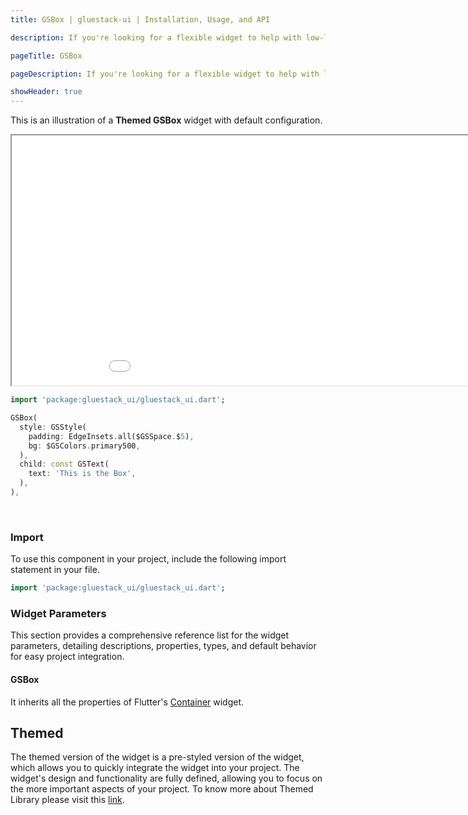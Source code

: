 ```yaml
---
title: GSBox | gluestack-ui | Installation, Usage, and API

description: If you're looking for a flexible widget to help with low-level layout needs, the GSBox widget might be just what you need. With its customizable styles and properties, it can be used to create a wide range of UI elements, from simple containers to complex layout structures.

pageTitle: GSBox

pageDescription: If you're looking for a flexible widget to help with low-level layout needs, the GSBox widget might be just what you need. With its customizable styles and properties, it can be used to create a wide range of UI elements, from simple containers to complex layout structures.

showHeader: true
---
```



<Meta title="Components/Layout/Box" />

This is an illustration of a **Themed GSBox** widget with default configuration.

<iframe
  src={env.NEXT_PUBLIC_PREVIEW + 'box-preview'}
  title="Example"
  width="1000"
  height="400"
></iframe>

```dart
import 'package:gluestack_ui/gluestack_ui.dart';

GSBox(
  style: GSStyle(
    padding: EdgeInsets.all($GSSpace.$5),
    bg: $GSColors.primary500,
  ),
  child: const GSText(
    text: 'This is the Box',
  ),
),

```

<br />

### Import

To use this component in your project, include the following import statement in your file.

```dart
import 'package:gluestack_ui/gluestack_ui.dart';
```

### Widget Parameters

This section provides a comprehensive reference list for the widget parameters, detailing descriptions, properties, types, and default behavior for easy project integration.

#### GSBox

It inherits all the properties of Flutter's [Container](https://api.flutter.dev/flutter/widgets/Container-class.html) widget.

## Themed

The themed version of the widget is a pre-styled version of the widget, which allows you to quickly integrate the widget into your project. The widget's design and functionality are fully defined, allowing you to focus on the more important aspects of your project. To know more about Themed Library please visit this [link](https://gluestack.io/ui/docs/core-concepts/themed-library).
